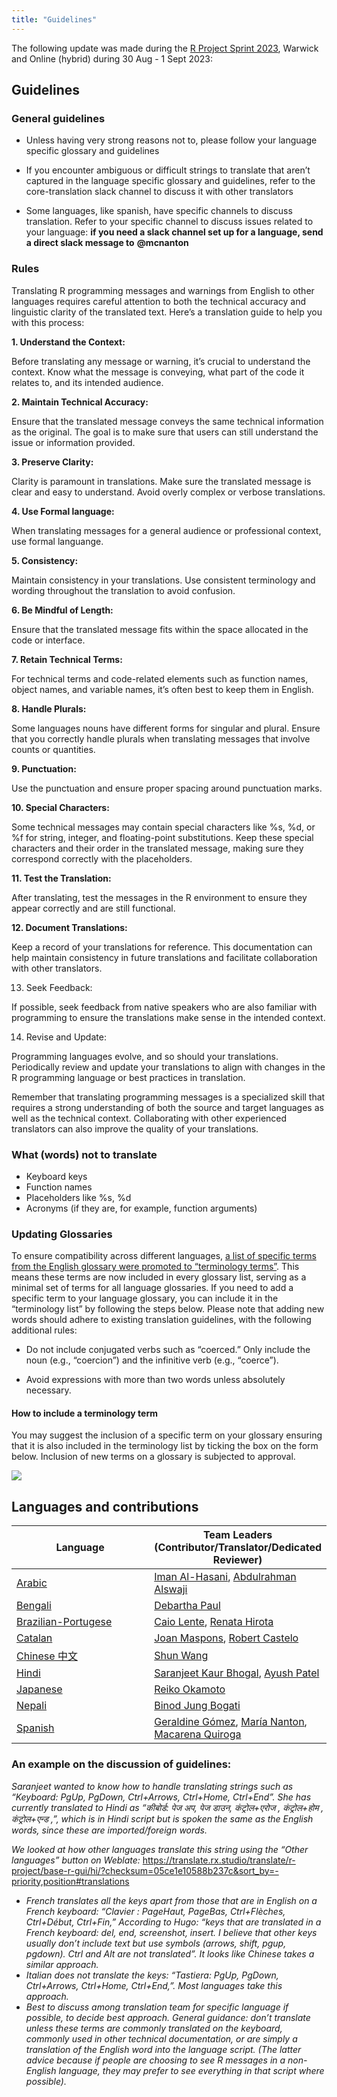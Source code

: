 ```yaml
---
title: "Guidelines"
---
```


The following update was made during the [R Project Sprint 
2023](https://contributor.r-project.org/r-project-sprint-2023/), Warwick and Online (hybrid) during 30 Aug - 1 Sept 
2023:

## Guidelines

### General guidelines

- Unless having very strong reasons not to, please follow your language specific glossary and guidelines

- If you encounter ambiguous or difficult strings to translate that aren't captured in the language specific glossary 
and guidelines, refer to the core-translation slack channel to discuss it with other translators

- Some languages, like spanish, have specific channels to discuss translation. Refer to your specific channel to discuss 
issues related to your language: **if you need a slack channel set up for a language, send a direct slack message to** 
**@mcnanton**

### Rules

Translating R programming messages and warnings from English to other languages requires careful attention to both the 
technical accuracy and linguistic clarity of the translated text. Here's a translation guide to help you with this 
process:

**1. Understand the Context:**

Before translating any message or warning, it's crucial to understand the context. Know what the message is conveying, 
what part of the code it relates to, and its intended audience.

**2. Maintain Technical Accuracy:**

Ensure that the translated message conveys the same technical information as the original. The goal is to make sure that 
users can still understand the issue or information provided.

**3. Preserve Clarity:**

Clarity is paramount in translations. Make sure the translated message is clear and easy to understand. Avoid overly 
complex or verbose translations.

**4. Use Formal language:**

When translating messages for a general audience or professional context, use formal languange.

**5. Consistency:**

Maintain consistency in your translations. Use consistent terminology and wording throughout the translation to avoid 
confusion.

**6. Be Mindful of Length:**

Ensure that the translated message fits within the space allocated in the code or interface.

**7. Retain Technical Terms:**

For technical terms and code-related elements such as function names, object names, and variable names, it's often best 
to keep them in English.

**8. Handle Plurals:**

Some languages nouns have different forms for singular and plural. Ensure that you correctly handle plurals when 
translating messages that involve counts or quantities.

**9. Punctuation:**

Use the punctuation and ensure proper spacing around punctuation marks.

**10. Special Characters:**

Some technical messages may contain special characters like %s, %d, or %f for string, integer, and floating-point 
substitutions. Keep these special characters and their order in the translated message, making sure they correspond 
correctly with the placeholders.

**11. Test the Translation:**

After translating, test the messages in the R environment to ensure they appear correctly and are still functional.

**12. Document Translations:**

Keep a record of your translations for reference. This documentation can help maintain consistency in future 
translations and facilitate collaboration with other translators.

13. Seek Feedback:

If possible, seek feedback from native speakers who are also familiar with programming to ensure the translations make 
sense in the intended context.

14. Revise and Update:

Programming languages evolve, and so should your translations. Periodically review and update your translations to align 
with changes in the R programming language or best practices in translation.

Remember that translating programming messages is a specialized skill that requires a strong understanding of both the 
source and target languages as well as the technical context. Collaborating with other experienced translators can also 
improve the quality of your translations.

### What (words) not to translate

- Keyboard keys
- Function names
- Placeholders like %s, %d
- Acronyms (if they are, for example, function arguments)

### Updating Glossaries
  
To ensure compatibility across different languages,  [a list of specific terms from the English glossary were promoted to "terminology terms"](https://github.com/r-devel/r-dev-day/issues/8). This means these terms are now included in every glossary list, serving as a minimal set of terms for all language glossaries. If you need to add a specific term to your language glossary, you can include it in the "terminology list" by following the steps below. Please note that adding new words should adhere to existing translation guidelines, with the following additional rules:

- Do not include conjugated verbs such as "coerced." Only include the noun (e.g., "coercion") and the infinitive verb (e.g., "coerce").

- Avoid expressions with more than two words unless absolutely necessary.

#### How to include a terminology term

You may suggest the inclusion of a specific term on your glossary ensuring that it is also included in the terminology list by ticking the box on the form below. Inclusion of new terms on a glossary is subjected to approval.

![](../img/example_form.png)

## Languages and contributions

|Language | Team Leaders (Contributor/Translator/Dedicated Reviewer) |
| -- | -- |
|[Arabic](Arabic-specific-translations.qmd)| [Iman Al-Hasani](https://github.com/imanalhasani), [Abdulrahman Alswaji](https://github.com/alswajiab) |
|[Bengali](Bengali-specific-translations.qmd)| [Debartha Paul](https://github.com/itsdebartha) |
|[Brazilian-Portugese](Brazilian‐Portugese-specific-translations.qmd)| [Caio Lente](https://github.com/clente), [Renata Hirota](https://github.com/rmhirota)|
|[Catalan](Catalan-specific-translations.qmd)| [Joan Maspons](https://github.com/jmaspons), [Robert Castelo](https://github.com/rcastelo)|
|[Chinese 中文](Chinese-specific-translations.qmd)|[Shun Wang](https://github.com/shun2wang)|
|[Hindi](Hindi-specific-translations.qmd)| [Saranjeet Kaur Bhogal](https://github.com/SaranjeetKaur), [Ayush Patel](https://github.com/AyushBipinPatel)  |
|[Japanese](Japanese-specific-translations.qmd)| [Reiko Okamoto](https://github.com/reikookamoto) |
|[Nepali](Nepali-specific-translations.qmd)| [Binod Jung Bogati](https://github.com/bjungbogati) |
|[Spanish](Spanish-specific-translations.qmd)| [Geraldine Gómez](https://github.com/GeraldineGomez), [María Nanton](https://github.com/mcnanton), [Macarena Quiroga](https://github.com/msquiroga89)| 

### An example on the discussion of guidelines:

_Saranjeet wanted to know how to handle translating strings such as "Keyboard: PgUp, PgDown, Ctrl+Arrows, Ctrl+Home, 
Ctrl+End". She has currently translated to Hindi as "कीबोर्ड: पेज अप, पेज डाउन, कंट्रोल+एरोज , कंट्रोल+होम , 
कंट्रोल+एन्ड ,", which is in Hindi script but is spoken the same as the English words, since these are imported/foreign 
words._

_We looked at how other languages translate this string using the "Other languages" button on Weblate:_
<https://translate.rx.studio/translate/r-project/base-r-gui/hi/?checksum=05ce1e10588b237c&sort_by=-priority,position#translations>

* _French translates all the keys apart from those that are in English on a French keyboard: "Clavier : PageHaut, 
PageBas, Ctrl+Flèches, Ctrl+Début, Ctrl+Fin," According to Hugo: "keys that are translated in a French keyboard: del, 
end, screenshot, insert. I believe that other keys usually don't include text but use symbols (arrows, shift, pgup, 
pgdown). Ctrl and Alt are not translated". It looks like Chinese takes a similar approach._
* _Italian does not translate the keys: "Tastiera: PgUp, PgDown, Ctrl+Arrows, Ctrl+Home, Ctrl+End,". Most languages take 
this approach._
* _Best to discuss among translation team for specific language if possible, to decide best approach. General guidance: 
don't translate unless these terms are commonly translated on the keyboard, commonly used in other technical 
documentation, or are simply a translation of the English word into the language script. (The latter advice because if 
people are choosing to see R messages in a non-English language, they may prefer to see everything in that script where 
possible)._
